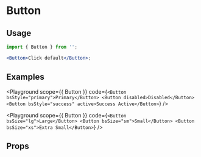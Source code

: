 
# Button

<Description of={Button} />

## Usage

```jsx
import { Button } from '';

<Button>Click default</Button>;
```

## Examples

<Playground
  scope={{ Button }}
  code={`
<Button bsStyle="primary">Primary</Button>
<Button disabled>Disabled</Button>
<Button bsStyle="success" active>Success Active</Button>
`}
/>

<Playground
  scope={{ Button }}
  code={`
<Button bsSize="lg">Large</Button>
<Button bsSize="sm">Small</Button>
<Button bsSize="xs">Extra Small</Button>
`}
/>

## Props

<Props of={Button} />

